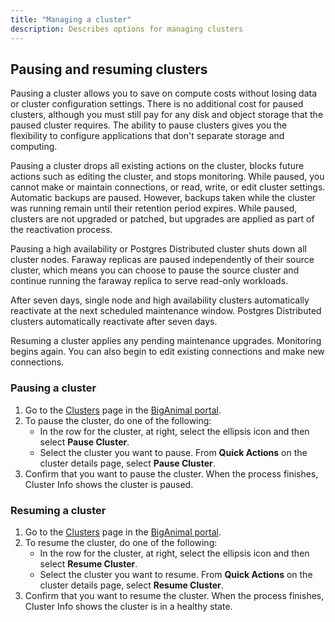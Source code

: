 ```yaml
---
title: "Managing a cluster"
description: Describes options for managing clusters
---
```


## Pausing and resuming clusters

Pausing a cluster allows you to save on compute costs without losing data or cluster configuration settings. There is no additional cost for paused clusters, although you must still pay for any disk and object storage that the paused cluster requires. The ability to pause clusters gives you the flexibility to configure applications that don't separate storage and computing. 

Pausing a cluster drops all existing actions on the cluster, blocks future actions such as editing the cluster, and stops monitoring. While paused, you cannot make or maintain connections, or read, write, or edit cluster settings. Automatic backups are paused. However, backups taken while the cluster was running remain until their retention period expires. While paused, clusters are not upgraded or patched, but upgrades are applied as part of the reactivation process.

Pausing a high availability or Postgres Distributed cluster shuts down all cluster nodes. Faraway replicas are paused independently of their source cluster, which means you can choose to pause the source cluster and continue running the faraway replica to serve read-only workloads.

After seven days, single node and high availability clusters automatically reactivate at the next scheduled maintenance window. 
Postgres Distributed clusters automatically reactivate after seven days.

Resuming a cluster applies any pending maintenance upgrades. Monitoring begins again. You can also begin to edit existing connections and make new connections. 

### Pausing a cluster

1.  Go to the [Clusters](https://portal.biganimal.com/clusters) page in the [BigAnimal portal](https://portal.biganimal.com). 
2.  To pause the cluster, do one of the following:
    -   In the row for the cluster, at right, select the ellipsis icon and then select **Pause Cluster**.
    -   Select the cluster you want to pause. From **Quick Actions** on the cluster details page, select **Pause Cluster**.
3.  Confirm that you want to pause the cluster. When the process finishes, Cluster Info shows the cluster is paused.

### Resuming a cluster

1.  Go to the [Clusters](https://portal.biganimal.com/clusters) page in the [BigAnimal portal](https://portal.biganimal.com). 
2.  To resume the cluster, do one of the following:
    -   In the row for the cluster, at right, select the ellipsis icon and then select **Resume Cluster**.
    -   Select the cluster you want to resume. From **Quick Actions** on the cluster details page, select **Resume Cluster**.
3.  Confirm that you want to resume the cluster. When the process finishes, Cluster Info shows the cluster is in a healthy state.
